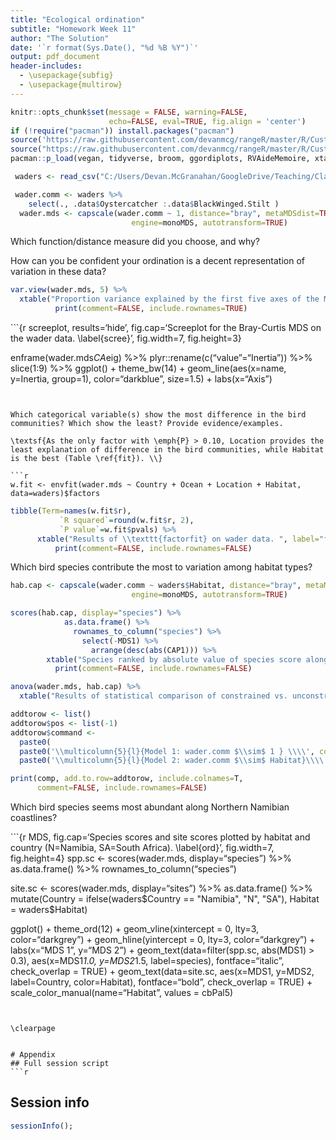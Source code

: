 ```yaml
---
title: "Ecological ordination"
subtitle: "Homework Week 11"
author: "The Solution"
date: '`r format(Sys.Date(), "%d %B %Y")`'
output: pdf_document
header-includes:
  - \usepackage{subfig}
  - \usepackage{multirow}
---
```


```r
knitr::opts_chunk$set(message = FALSE, warning=FALSE, 
                      echo=FALSE, eval=TRUE, fig.align = 'center')
if (!require("pacman")) install.packages("pacman")
source('https://raw.githubusercontent.com/devanmcg/rangeR/master/R/CustomGGplotThemes.R')
source("https://raw.githubusercontent.com/devanmcg/rangeR/master/R/CustomCommunityFunctions.R")
pacman::p_load(vegan, tidyverse, broom, ggordiplots, RVAideMemoire, xtable )
```


```r
 waders <- read_csv("C:/Users/Devan.McGranahan/GoogleDrive/Teaching/Classes/Analysis of Ecosystems/compiled notes/AoE course materials/rangeR/example datasets/wader_data.csv")
```

```r
 wader.comm <- waders %>%
    select(., .data$Oystercatcher :.data$BlackWinged.Stilt )
  wader.mds <- capscale(wader.comm ~ 1, distance="bray", metaMDSdist=TRUE, 
                           engine=monoMDS, autotransform=TRUE) 

```

Which function/distance measure did you choose, and why?

\textsf{This ordination was fit with the \texttt{capscale} function using the Bray-Curtis distance measure and the \texttt{metaMDS} options because this fit these data best and had the maximal variance explained in the top two axes. \\}

How can you be confident your ordination is a decent representation of variation in these data? 

\textsf{More than 70\% of variation is explained by the first two axes (Table \ref{VarView}), after which further inertia is marginal (Fig. \ref{scree}). \\}


```r
var.view(wader.mds, 5) %>%
  xtable("Proportion variance explained by the first five axes of the MDS.", label="VarView") %>%
          print(comment=FALSE, include.rownames=TRUE)
```

```{r screeplot, results='hide', fig.cap='Screeplot for the Bray-Curtis MDS on the wader data. \\label{scree}', fig.width=7, fig.height=3}

enframe(wader.mds$CA$eig) %>%
  plyr::rename(c("value"="Inertia")) %>%
    slice(1:9) %>%
ggplot() + theme_bw(14) + 
  geom_line(aes(x=name, y=Inertia, group=1), 
            color="darkblue", size=1.5) + 
  labs(x="Axis")
```


Which categorical variable(s) show the most difference in the bird communities? Which show the least? Provide evidence/examples.

\textsf{As the only factor with \emph{P} > 0.10, Location provides the least explanation of difference in the bird communities, while Habitat is the best (Table \ref{fit}). \\}

```r
w.fit <- envfit(wader.mds ~ Country + Ocean + Location + Habitat, data=waders)$factors
```

```r
tibble(Term=names(w.fit$r), 
           `R squared`=round(w.fit$r, 2),
           `P value`=w.fit$pvals) %>%
      xtable("Results of \\texttt{factorfit} on wader data. ", label="fit") %>%
          print(comment=FALSE, include.rownames=FALSE)
```

Which bird species contribute the most to variation among habitat types?

\textsf{ This is a case where a constrained ordination most directly answers the question. Fitting \texttt{Habitat} as a constraint, Whitefronted Plover and Avocet are at the opposite ends of the first (constrained) axis (-0.73 and 0.44, respectively; Table \ref{cap}). \\}

```r
hab.cap <- capscale(wader.comm ~ waders$Habitat, distance="bray", metaMDSdist=TRUE, 
                           engine=monoMDS, autotransform=TRUE)
```

```r
scores(hab.cap, display="species") %>%
            as.data.frame() %>%
              rownames_to_column("species") %>%
                select(-MDS1) %>%
                  arrange(desc(abs(CAP1))) %>%
        xtable("Species ranked by absolute value of species score along \\texttt{CAP1} in the constrained \\texttt{capscale} model $[y_n] \\sim\\ Habitat$. \\texttt{CAP1} accounts for 75\\% of variance in the data. The constrained model is significantly better than the unconstrained ordination (Table \\ref{comp}). ", label="cap") %>%
          print(comment=FALSE, include.rownames=FALSE)
```

```r
anova(wader.mds, hab.cap) %>%
  xtable("Results of statistical comparison of constrained vs. unconstrained models.", label="comp") -> comp

addtorow <- list()
addtorow$pos <- list(-1)
addtorow$command <- 
  paste0(
  paste0('\\multicolumn{5}{l}{Model 1: wader.comm $\\sim$ 1 } \\\\', collapse=''), 
  paste0('\\multicolumn{5}{l}{Model 2: wader.comm $\\sim$ Habitat}\\\\ ', collapse=''))

print(comp, add.to.row=addtorow, include.colnames=T, 
      comment=FALSE, include.rownames=FALSE)
```




Which bird species seems most abundant along Northern Namibian coastlines?

\textsf{Turnstones are the species most associated with Namibian coastlines (Fig. \ref{ord}).  \\}

```{r MDS, fig.cap='Species scores and site scores plotted by habitat and country (N=Namibia, SA=South Africa). \\label{ord}', fig.width=7, fig.height=4}
spp.sc <- scores(wader.mds, display="species") %>%
            as.data.frame() %>%
              rownames_to_column("species")

site.sc <- scores(wader.mds, display="sites") %>%
            as.data.frame() %>%
              mutate(Country = ifelse(waders$Country == "Namibia", "N", "SA"), 
                     Habitat = waders$Habitat)

  ggplot() + theme_ord(12) +
  geom_vline(xintercept = 0, lty=3, color="darkgrey") +
  geom_hline(yintercept = 0, lty=3, color="darkgrey") +
  labs(x="MDS 1", y="MDS 2") +
  geom_text(data=filter(spp.sc, abs(MDS1) > 0.3), 
            aes(x=MDS1*1.0, y=MDS2*1.5, 
                label=species), 
            fontface="italic", 
            check_overlap = TRUE) +
  geom_text(data=site.sc, aes(x=MDS1, y=MDS2, 
                               label=Country, 
                              color=Habitat), 
            fontface="bold", 
            check_overlap = TRUE) + 
  scale_color_manual(name="Habitat", values = cbPal5) 
```


\clearpage 


# Appendix
## Full session script
```r
```

## Session info
```r
sessionInfo();
```